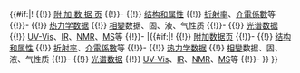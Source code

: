 <includeonly>{{#if:{{{DataSheet|}}}|! {{chembox header}} {{!}} [[{{{DataSheet}}}|附<!--♂-->加<!--♂-->数<!--♂-->据<!--♂-->页]]
{{!}}-
{{!}} [[{{{DataSheet}}}#结构和属性|结构和属性]] 
{{!}} [[折射率]]、[[介電係數]]等 
{{!}}-
{{!}} [[{{{DataSheet}}}#热力学数据|热力学数据]] 
{{!}} [[相變]]数据、固、液、气性质
{{!}}-
{{!}} [[{{{DataSheet}}}#光谱数据|光谱数据]]
{{!}} [[紫外可见光谱|UV-Vis]]、[[红外光谱|IR]]、[[核磁共振頻譜學|NMR]]、[[质谱|MS]]等
{{!}}-
|{{#if:{{{DataSheetEn|}}}|! {{chembox header}} {{!}} [[:en:{{{DataSheetEn}}}|附加数据页{{en}}]]
{{!}}-
{{!}} [[:en:{{{DataSheetEn}}}#Structure and properties|结构和属性]] 
{{!}} [[折射率]]、[[介電係數]]等 
{{!}}-
{{!}} [[:en:{{{DataSheetEn}}}#Thermodynamic properties|热力学数据]] 
{{!}} [[相變]]数据、固、液、气性质
{{!}}-
{{!}} [[:en:{{{DataSheetEn}}}#Spectral data|光谱数据]]
{{!}} [[紫外可见光谱|UV-Vis]]、[[红外光谱|IR]]、[[核磁共振頻譜學|NMR]]、[[质谱|MS]]等
{{!}}-
}} }}</includeonly><noinclude>
{{Documentation}}
</noinclude>